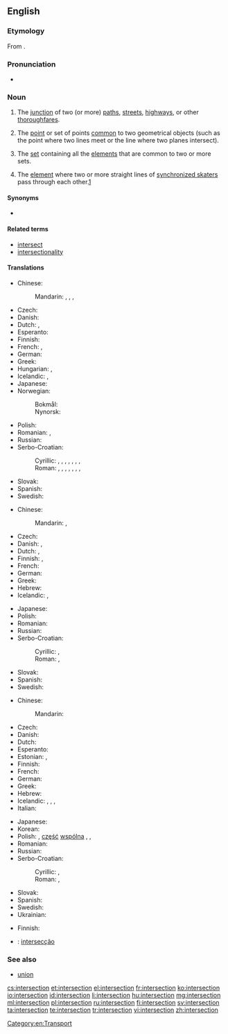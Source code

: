 ==English==
{{wikipedia}}

===Etymology===
From {{etyl|la}} {{term|intersectio|intersectiō|lang=la}}.

===Pronunciation===
* {{IPA|/ˈɪntərˌsɛkʃən/}}

===Noun===
{{en-noun}}

# The [[junction]] of two (or more) [[path]]s, [[street]]s, [[highway]]s, or other [[thoroughfare]]s.
# {{geometry}} The [[point]] or set of points [[common]] to two geometrical objects (such as the point where two lines meet or the line where two planes intersect).
# {{set theory}} The [[set]] containing all the [[element]]s that are common to two or more sets.
# {{sports}} The [[element]] where two or more straight lines of [[synchronized skating|synchronized skaters]] pass through each other.[http://www.isu.org/vsite/vcontent/content/transnews/0,10869,4844-128590-19728-18885-295370-3787-4771-layout160-129898-news-item,00.html]

====Synonyms====
* {{sense|junction of paths}} {{l|en|crossroads}}

====Related terms====
* [[intersect]]
* [[intersectionality]]

====Translations====
{{trans-top|junction of two or more paths, etc}}
* Chinese:
*: Mandarin: {{t|cmn|路口|tr=lùkǒu|sc=Hani}}, {{t|cmn|交叉|tr=jiāochā|sc=Hani}}, {{t|cmn|交差點|sc=Hani}}, {{t|cmn|交差点|tr=jiāochāidiǎn|sc=Hani}}
* Czech: {{t-|cs|křižovatka|f}}
* Danish: {{t-|da|kryds|n}}
* Dutch: {{t+|nl|kruising|f}}, {{t+|nl|kruispunt|m}}
* Esperanto: {{t-|eo|kruciĝo}}
* Finnish: {{t+|fi|risteys}}
* French: {{t+|fr|carrefour|m}}, {{t+|fr|intersection|f}}
* German: {{t+|de|Kreuzung|f}}
* Greek: {{t+|el|διασταύρωση|f}}
* Hungarian: {{t+|hu|útkereszteződés}}, {{t+|hu|csomópont}}
* Icelandic: {{t-|is|vegamót|n-p}}, {{t+|is|gatnamót|n-p}}
* Japanese: {{t-|ja|交差点|tr=こうさてん, kōsaten}}
* Norwegian:
*: Bokmål: {{t+|nb|kryss|n}}
*: Nynorsk: {{t-|nn|kryss|n}}
{{trans-mid}}
* Polish: {{t+|pl|skrzyżowanie|n}}
* Romanian: {{t-|ro|intersecție|f}}, {{t-|ro|intersectare|f}}
* Russian: {{t+|ru|перекрёсток|m|tr=perekrjóstok}}
* Serbo-Croatian:
*: Cyrillic: {{t-|sh|крижање|n|alt=кри́жа̄ње|sc=Cyrl}}, {{t-|sh|раскршће|n|alt=ра́скр̄шће|sc=Cyrl}}, {{t-|sh|раскрсница|f|alt=ра́скрсница|sc=Cyrl}}, {{t-|sh|раскрижје|n|alt=ра́скрӣжје|sc=Cyrl}}, {{t-|sh|крижиште|n|alt=крѝжӣште|sc=Cyrl}}, {{t-|sh|крижопут|m|alt=крижо̀пӯт|sc=Cyrl}}, {{t-|sh|крижопуће|n|alt=крижо̀пӯће|sc=Cyrl}}, {{t-|sh|крстопуће|n|alt=крсто̀пӯће|sc=Cyrl}}
*: Roman: {{t-|sh|križanje|n|alt=krížānje}}, {{t-|sh|raskršće|n|alt=ráskr̄šće}}, {{t-|sh|raskrsnica|f|alt=ráskrsnica}}, {{t-|sh|raskrižje|n|alt=ráskrīžje}}, {{t-|sh|križište|n|alt=krìžīšte}}, {{t-|sh|križoput|m|alt=križòpūt}}, {{t-|sh|križopuće|n|alt=križòpūće}}, {{t-|sh|krstopuće|n|alt=krstòpūće}}
* Slovak: {{t-|sk|križovatka|f}}
* Spanish: {{t-|es|cruce|m}}
* Swedish: {{t+|sv|korsning|c}}
{{trans-bottom}}

{{trans-top|in geometry}}
* Chinese:
*: Mandarin: {{t|cmn|交點|sc=Hani}}, {{t|cmn|交点|tr=jiāodiǎn|sc=Hani}}
* Czech: {{t-|cs|průsečík|m}}
* Danish: {{t-|da|skæring}}, {{t-|da|skæringspunkt|n}}
* Dutch: {{t+|nl|kruispunt|m}}, {{t-|nl|doorsnijding|f}}
* Finnish: {{t-|fi|leikkauspiste}}, {{t+|fi|leikkaus}}
* French: {{t+|fr|intersection|f}}
* German: {{t+|de|Schnittpunkt|m}}
* Greek: {{t+|el|τομή|f}}
* Hebrew: {{t-|he|חיתוך}}
* Icelandic: {{t-|is|sniðmengi|n}}, {{qualifier|a single point of intersection}} {{t-|is|skurðpunktur|m}}
{{trans-mid}}
* Japanese: {{t+|ja|交点|tr=こうてん, kōten}}
* Polish: {{t-|pl|punkt przecięcia|m}}
* Romanian: {{t-|ro|intersecție|f}}
* Russian: {{t+|ru|пересечение|n|tr=peresečénije}}
* Serbo-Croatian:
*: Cyrillic: {{qualifier|Ekavian}} {{t-|sh|пресек|m|alt=пре́сек|sc=Cyrl}}, {{qualifier|Ijekavian}} {{t-|sh|пресјек|m|alt=пре́сјек|sc=Cyrl}}
*: Roman: {{qualifier|Ekavian}} {{t-|sh|presek|m|alt=prések}}, {{qualifier|Ijekavian}} {{t-|sh|presjek|m|alt=présjek}}
* Slovak: {{t-|sk|priesečník|m}}
* Spanish: {{t+|es|intersección|f}}
* Swedish: {{t-|sv|skärning|c}}
{{trans-bottom}}

{{trans-top|in set theory}}
* Chinese:
*: Mandarin: {{t|cmn|交集|tr=jiāojí|sc=Hani}}
* Czech: {{t-|cs|průnik|m}}
* Danish: {{t-|da|fællesmængde|c}}
* Dutch: {{t+|nl|doorsnede}}
* Esperanto: {{t-|eo|komunaĵo}}
* Estonian: {{t-|et|ühisosa}}, {{t-|et|lõige}}
* Finnish: {{t+|fi|leikkaus}}
* French: {{t+|fr|intersection|f}}
* German: {{t+|de|Durchschnitt}}
* Greek: {{t+|el|τομή|f|tr=tomí}}
* Hebrew: {{t-|he|חיתוך}}
* Icelandic: {{t-|is|sniðmengi|n}}, {{t+|is|snið|n}}, {{t-|is|skurðmengi|n}}, {{t-|is|skarmengi|n}}
* Italian: {{t+|it|intersezione|f}}
{{trans-mid}}
* Japanese: {{t-|ja|積集合|tr=せきしゅうごう, sekishūgō}}
* Korean: {{t+|ko|교집합|sc=Kore}}
* Polish: {{t+|pl|przekrój|m}}, [[część]] [[wspólny|wspólna]] {{f}}, {{t+|pl|przecięcie|n}}, {{t-|pl|iloczyn zbiorów|m}}
* Romanian: {{t-|ro|intersecție|f}}
* Russian: {{t+|ru|пересечение|n|tr=peresečénije}}
* Serbo-Croatian:
*: Cyrillic: {{qualifier|Ekavian}} {{t-|sh|пресек|m|alt=пре́сек|sc=Cyrl}}, {{qualifier|Ijekavian}} {{t-|sh|пресјек|m|alt=пре́сјек|sc=Cyrl}}
*: Roman: {{qualifier|Ekavian}} {{t-|sh|presek|m|alt=prések}}, {{qualifier|Ijekavian}} {{t-|sh|presjek|m|alt=présjek}}
* Slovak: {{t-|sk|prienik|m}}
* Spanish: {{t+|es|intersección|f}}
* Swedish: {{t+|sv|snitt|n}}
* Ukrainian: {{t-|uk|перетин множин|tr=peretyn množyn}}
{{trans-bottom}}

{{trans-top|two or more straight lines of synchronized skaters passing through each other}}
* Finnish: {{t+|fi|läpimeno}}
{{trans-mid}}
{{trans-bottom}}

{{checktrans-top}}
* {{ttbc|pt}}: [[intersecção]] {{f}}
{{trans-bottom}}

===See also===
* [[union]]

[[Category:en:Transport]]

[[cs:intersection]]
[[et:intersection]]
[[el:intersection]]
[[fr:intersection]]
[[ko:intersection]]
[[io:intersection]]
[[id:intersection]]
[[li:intersection]]
[[hu:intersection]]
[[mg:intersection]]
[[ml:intersection]]
[[pl:intersection]]
[[ru:intersection]]
[[fi:intersection]]
[[sv:intersection]]
[[ta:intersection]]
[[te:intersection]]
[[tr:intersection]]
[[vi:intersection]]
[[zh:intersection]]